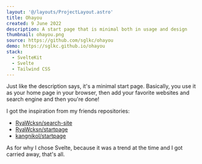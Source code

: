 ```yaml
---
layout: '@/layouts/ProjectLayout.astro'
title: Ohayou
created: 9 June 2022
description: A start page that is minimal both in usage and design
thumbnail: ohayou.png
source: https://github.com/sglkc/ohayou
demo: https://sglkc.github.io/ohayou
stack:
  - SvelteKit
  - Svelte
  - Tailwind CSS
---
```


Just like the description says, it's a minimal start page. Basically, you use it
as your home page in your browser, then add your favorite websites and search
engine and then you're done!

I got the inspiration from my friends repositories:
- [RyaWcksn/search-site](https://github.com/RyaWcksn/search-site)
- [RyaWcksn/startpage](https://github.com/RyaWcksn/startpage)
- [kangnikol/startpage](https://github.com/kangnikol/startpage)

As for why I chose Svelte, because it was a trend at the time and I got carried
away, that's all.
